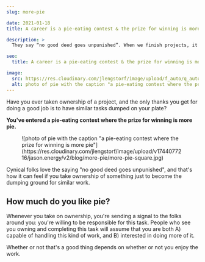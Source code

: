 ```yaml
---
slug: more-pie

date: 2021-01-18
title: A career is a pie-eating contest & the prize for winning is more pie

description: >
  They say “no good deed goes unpunished”. When we finish projects, it often leads to additional work. Whether or not that’s a good thing is up to us.

seo:
  title: A career is a pie-eating contest & the prize for winning is more pie

image:
  src: https://res.cloudinary.com/jlengstorf/image/upload/f_auto/q_auto/v1744077216/jason.energy/v2/blog/more-pie/more-pie.jpg
  alt: photo of pie with the caption "a pie-eating contest where the prize for winning is more pie"
---
```



Have you ever taken ownership of a project, and the only thanks you get for doing a good job is to have similar tasks dumped on your plate?

**You've entered a pie-eating contest where the prize for winning is more pie.**

<Figure
  credit="Dilyara Garifullina"
  creditLink="https://unsplash.com/photos/v7pmzyGwwEc"
>
  ![photo of pie with the caption "a pie-eating contest where the prize for winning is more pie"](https://res.cloudinary.com/jlengstorf/image/upload/v1744077216/jason.energy/v2/blog/more-pie/more-pie-square.jpg)
</Figure>

Cynical folks love the saying "no good deed goes unpunished", and that's how it can feel if you take ownership of something just to become the dumping ground for similar work.

## How much do you like pie?

Whenever you take on ownership, you're sending a signal to the folks around you: you're willing to be responsible for this task. People who see you owning and completing this task will assume that you are both A) capable of handling this kind of work, and B) interested in doing more of it.

Whether or not that's a good thing depends on whether or not you enjoy the work.
